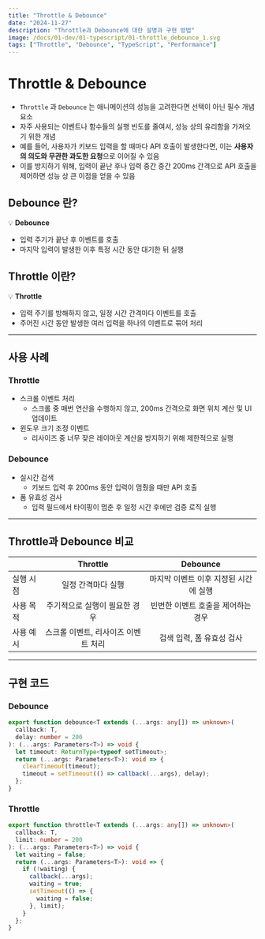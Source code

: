 ```yaml
---
title: "Throttle & Debounce"
date: "2024-11-27"
description: "Throttle과 Debounce에 대한 설명과 구현 방법"
image: /docs/01-dev/01-typescript/01-throttle_debounce_1.svg
tags: ["Throttle", "Debounce", "TypeScript", "Performance"]
---
```


# Throttle & Debounce

- `Throttle` 과 `Debounce` 는 애니메이션의 성능을 고려한다면 선택이 아닌 필수 개념 요소
- 자주 사용되는 이벤트나 함수들의 실행 빈도를 줄여서, 성능 상의 유리함을 가져오기 위한 개념
- 예를 들어, 사용자가 키보드 입력을 할 때마다 API 호출이 발생한다면, 이는 **사용자의 의도와 무관한 과도한 요청**으로 이어질 수 있음
- 이를 방지하기 위해, 입력이 끝난 후나 입력 중간 중간 200ms 간격으로 API 호출을 제어하면 성능 상 큰 이점을 얻을 수 있음

## Debounce 란?

💡 **Debounce**

- 입력 주기가 끝난 후 이벤트를 호출
- 마지막 입력이 발생한 이후 특정 시간 동안 대기한 뒤 실행

## Throttle 이란?

💡 **Throttle**

- 입력 주기를 방해하지 않고, 일정 시간 간격마다 이벤트를 호출
- 주어진 시간 동안 발생한 여러 입력을 하나의 이벤트로 묶어 처리

---

## 사용 사례

### Throttle

- 스크롤 이벤트 처리
  - 스크롤 중 매번 연산을 수행하지 않고, 200ms 간격으로 화면 위치 계산 및 UI 업데이트
- 윈도우 크기 조정 이벤트
  - 리사이즈 중 너무 잦은 레이아웃 계산을 방지하기 위해 제한적으로 실행

### Debounce

- 실시간 검색
  - 키보드 입력 후 200ms 동안 입력이 멈췄을 때만 API 호출
- 폼 유효성 검사
  - 입력 필드에서 타이핑이 멈춘 후 일정 시간 후에만 검증 로직 실행

---

## Throttle과 Debounce 비교

|           |              Throttle               |               Debounce                |
| --------- | :---------------------------------: | :-----------------------------------: |
| 실행 시점 |         일정 간격마다 실행          | 마지막 이벤트 이후 지정된 시간에 실행 |
| 사용 목적 |    주기적으로 실행이 필요한 경우    |  빈번한 이벤트 호출을 제어하는 경우   |
| 사용 예시 | 스크롤 이벤트, 리사이즈 이벤트 처리 |       검색 입력, 폼 유효성 검사       |

---

## 구현 코드

### Debounce

```typescript title="debounce" showLineNumbers
export function debounce<T extends (...args: any[]) => unknown>(
  callback: T,
  delay: number = 200
): (...args: Parameters<T>) => void {
  let timeout: ReturnType<typeof setTimeout>;
  return (...args: Parameters<T>): void => {
    clearTimeout(timeout);
    timeout = setTimeout(() => callback(...args), delay);
  };
}
```

### Throttle

```typescript title="throttle" showLineNumbers
export function throttle<T extends (...args: any[]) => unknown>(
  callback: T,
  limit: number = 200
): (...args: Parameters<T>) => void {
  let waiting = false;
  return (...args: Parameters<T>): void => {
    if (!waiting) {
      callback(...args);
      waiting = true;
      setTimeout(() => {
        waiting = false;
      }, limit);
    }
  };
}
```
